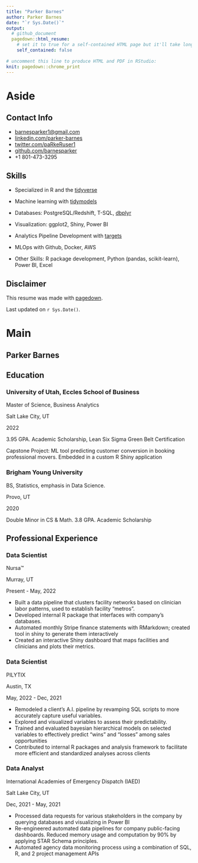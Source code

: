 ```yaml
---
title: "Parker Barnes"
author: Parker Barnes
date: "`r Sys.Date()`"
output:
  # github_document
  pagedown::html_resume:
    # set it to true for a self-contained HTML page but it'll take longer to render
    self_contained: false
    
# uncomment this line to produce HTML and PDF in RStudio:
knit: pagedown::chrome_print
---
```


# Aside

<!-- ![Parker Barnes](images/profile.jpg) -->

## Contact Info {#contact}

-   <i class="fa fa-envelope"></i> [barnesparker1\@gmail.com](mailto:barnesparker1@gmail.com){.email}
-   <i class="fa fa-linkedin-square"></i> [linkedin.com/parker-barnes](https://www.linkedin.com/in/parker-barnes/)
-   <i class="fa fa-twitter"></i> [twitter.com/paRkeRuser1](https://twitter.com/paRkeRuser1)
-   <i class="fa fa-github"></i> [github.com/barnesparker](https://github.com/barnesparker)
-   <i class="fa fa-phone"></i> +1 801-473-3295

## Skills {#skills}

-   Specialized in R and the [tidyverse](https://www.tidyverse.org/)

-   Machine learning with [tidymodels](https://www.tidymodels.org/)

-   Databases: PostgreSQL/Redshift, T-SQL, [dbplyr](https://dbplyr.tidyverse.org/)

-   Visualization: ggplot2, Shiny, Power BI

-   Analytics Pipeline Development with [targets](https://docs.ropensci.org/targets/)

-   MLOps with Github, Docker, AWS

-   Other Skills: R package development, Python (pandas, scikit-learn), Power BI, Excel

## Disclaimer {#disclaimer}

This resume was made with [pagedown](https://github.com/rstudio/pagedown).

Last updated on `r Sys.Date()`.

# Main

## Parker Barnes {#title}

## Education {data-icon="graduation-cap" data-concise="true"}

### University of Utah, Eccles School of Business

Master of Science, Business Analytics

Salt Lake City, UT

2022

3.95 GPA. Academic Scholarship, Lean Six Sigma Green Belt Certification

Capstone Project: ML tool predicting customer conversion in booking professional movers. Embedded in a custom R Shiny application

### Brigham Young University

BS, Statistics, emphasis in Data Science.

Provo, UT

2020

Double Minor in CS & Math. 3.8 GPA. Academic Scholarship

## Professional Experience {data-icon="suitcase"}

### Data Scientist

Nursa™️

Murray, UT

Present - May, 2022

::: concise
-   Built a data pipeline that clusters facility networks based on clinician labor patterns, used to establish facility "metros".
-   Developed internal R package that interfaces with company's databases.
-   Automated monthly Stripe finance statements with RMarkdown; created tool in shiny to generate them interactively
-   Created an interactive Shiny dashboard that maps facilities and clinicians and plots their metrics.
:::

### Data Scientist

PILYTIX

Austin, TX

May, 2022 - Dec, 2021

::: concise
-   Remodeled a client's A.I. pipeline by revamping SQL scripts to more accurately capture useful variables.
-   Explored and visualized variables to assess their predictability.
-   Trained and evaluated bayesian hierarchical models on selected variables to effectively predict "wins" and "losses" among sales opportunities
-   Contributed to internal R packages and analysis framework to facilitate more efficient and standardized analyses across clients
:::

### Data Analyst

International Academies of Emergency Dispatch (IAED)

Salt Lake City, UT

Dec, 2021 - May, 2021

::: concise
-   Processed data requests for various stakeholders in the company by querying databases and visualizing in Power BI
-   Re-engineered automated data pipelines for company public-facing dashboards. Reduced memory usage and computation by 90% by applying STAR Schema principles.
-   Automated agency data monitoring process using a combination of SQL, R, and 2 project management APIs
:::
